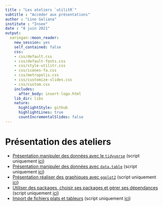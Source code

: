 ```yaml
---
title : "Les ateliers `utilitR`"
subtitle : "Accéder aux présentations"
author : "Lino Galiana"
institute : "Insee"
date : "8 juin 2021"
output:
  xaringan::moon_reader:
    new_session: yes
    self_contained: false
    css:
    - css/default.css
    - css/default-fonts.css
    - css/style-utilitr.css
    - css/icones-fa.css
    - css/metropolis.css
    - css/customize-slides.css
    - css/custom.css
    includes:
      after_body: insert-logo.html
    lib_dir: libs
    nature:
      highlightStyle: github
      highlightLines: true
      countIncrementalSlides: false
---
```

# Présentation des ateliers

* [Présentation manipuler des données avec le `tidyverse`](./tidyverse.html) (script uniquement [ici](./tidyverse.R))
* [Présentation manipuler des données avec `data.table`](./datatable.html) (script uniquement [ici](./datatable.R))
* [Présentation réaliser des graphiques avec `ggplot2`](./graphiques.html) (script uniquement [ici](./graphiques.R))
* [Utiliser des packages, choisir ses packages et gérer ses dépendances](./atelier-dependances.html) (script uniquement [ici](./atelier-dependances.R))
* [Import de fichiers plats et tableurs](./import-fichiers.html) (script uniquement [ici](./import-fichiers.R))

<!---
* [Présentation imports de fichiers plats et de tableurs](./import_fichiers.html) (script uniquement [ici](./import_fichiers.R))
---->
